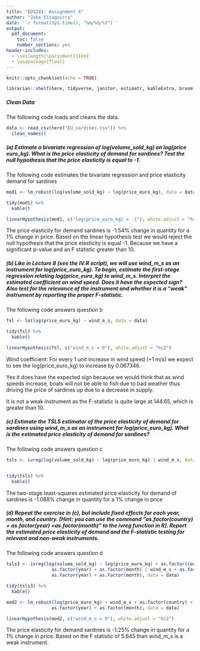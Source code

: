 ```yaml
---
title: "EDS241: Assignment 4"
author: "Jake Eisaguirre"
date: '`r format(Sys.time(), "%m/%d/%Y")`'
output: 
  pdf_document:
    toc: false
    number_sections: yes
header-includes:
  - \setlength{\parindent}{1em}
  - \usepackage{float}
--- 
```


```r
knitr::opts_chunk$set(echo = TRUE)

librarian::shelf(here, tidyverse, janitor, estimatr, kableExtra, broom, car, AER, lmtest, sandwich)
```


##### Clean Data

\noindent The following code loads and cleans the data.
```r
data <- read_csv(here("EU_sardines.csv")) %>% 
  clean_names()
```

##### (a) Estimate a bivariate regression of log(volume_sold_kg) on log(price euro_kg). What is the price elasticity of demand for sardines? Test the null hypothesis that the price elasticity is equal to -1.


\noindent The following code estimates the bivariate regression and price elasticity demand for sardines
```r

mod1 <- lm_robust(log(volume_sold_kg) ~ log(price_euro_kg), data = data)

```

```r
tidy(mod1) %>%
  kable()
```

```r
linearHypothesis(mod1, c("log(price_euro_kg) = -1"), white.adjust = "hc2")

```
\noindent The price elasticity for demand sardines is -1.54% change in quantity for a 1% change in price. Based on the linear hypothesis test we would reject the null hypothesis that the price elasticity is equal -1. Because we have a significant p-value and an F statistic greater than 10.


##### (b) Like in Lecture 8 (see the IV.R script), we will use wind_m_s as an instrument for log(price_euro_kg). To begin, estimate the first-stage regression relating log(price_euro_kg) to wind_m_s. Interpret the estimated coefficient on wind speed. Does it have the expected sign? Also test for the relevance of the instrument and whether it is a “weak” instrument by reporting the proper F-statistic. 



\noindent The following code answers question b
```r

fsl <- lm(log(price_euro_kg) ~ wind_m_s, data = data)

```

```r
tidy(fsl) %>%
  kable()
```

```r

linearHypothesis(fsl, c("wind_m_s = 0"), white.adjust = "hc2")

```
\noindent Wind coefficient: For every 1 unit increase in wind speed (+1 m/s) we expect to see the log(price_euro_kg) to increase by 0.067346.

\noindent Yes it does have the expected sign because we would think that as wind speeds increase, boats will not be able to fish due to bad weather thus driving the price of sardines up due to a decrease in supply.

\noindent It is not a weak instrument as the F-statistic is quite large at 144.65, which is greater than 10.


##### (c) Estimate the TSLS estimator of the price elasticity of demand for sardines using wind_m_s as an instrument for log(price_euro_kg). What is the estimated price elasticity of demand for sardines? 



\noindent The following code answers question c
```r

tsls <- ivreg(log(volume_sold_kg) ~ log(price_euro_kg) | wind_m_s, data = data)



```

```r
tidy(tsls) %>%
  kable()
```

\noindent The two-stage least-squares estimated price elasticity for demand of sardines is -1.088% change in quantity for a 1% change in price

##### (d) Repeat the exercise in (c), but include fixed effects for each year, month, and country. [Hint: you can use the command “as.factor(country) + as.factor(year) +as.factor(month)” to the ivreg function in R]. Report the estimated price elasticity of demand and the F-statistic testing for relevant and non-weak instruments.



\noindent The following code answers question d
```r

tsls3 <- ivreg(log(volume_sold_kg) ~ log(price_euro_kg) + as.factor(country) + 
                 as.factor(year) + as.factor(month) | wind_m_s + as.factor(country) + 
                 as.factor(year) + as.factor(month), data = data)


```

```r
tidy(tsls3) %>%
  kable()

```


```r
mod2 <- lm_robust(log(price_euro_kg) ~ wind_m_s + as.factor(country) + 
                 as.factor(year) + as.factor(month), data = data)

linearHypothesis(mod2, c("wind_m_s = 0"), white.adjust = "hc2")

```

\noindent The price elasticity for demand sardines is -1.25% change in quantity for a 1% change in price. Based on the F statistic of 5.645 than wind_m_s is a weak instrument.
